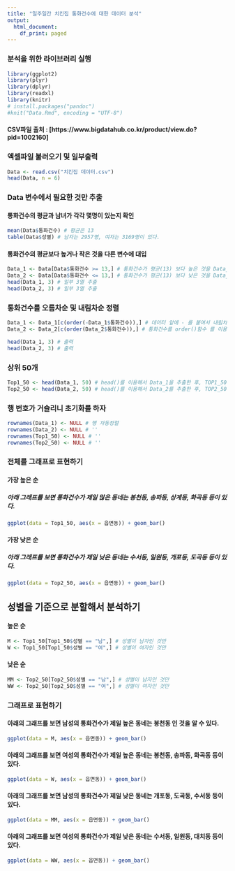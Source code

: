 ---
title: "일주일간 치킨집 통화건수에 대한 데이터 분석"
output:
  html_document:
    df_print: paged
---

### 분석을 위한 라이브러리 실행

```{r, eval = TRUE}
library(ggplot2)
library(plyr)
library(dplyr)
library(readxl)
library(knitr)
# install.packages("pandoc")
#knit("Data.Rmd", encoding = "UTF-8")
```

#### CSV파일 출처 : [https://www.bigdatahub.co.kr/product/view.do?pid=1002160]


### 엑셀파일 불러오기 및 일부출력

```{r}
Data <- read.csv("치킨집 데이터.csv")
head(Data, n = 6)
```

### Data 변수에서 필요한 것만 추출

#### 통화건수의 평균과 남녀가 각각 몇명이 있는지 확인
```{r, eval = FALSE}
mean(Data$통화건수) # 평균은 13
table(Data$성별) # 남자는 2957명, 여자는 3169명이 있다.
```


#### 통화건수의 평균보다 높거나 작은 것을 다른 변수에 대입
```{r}
Data_1 <- Data[Data$통화건수 >= 13,] # 통화건수가 평균(13) 보다 높은 것을 Data_1에 대입
Data_2 <- Data[Data$통화건수 <= 13,] # 통화건수가 평균(13) 보다 낮은 것을 Data_2에 대입
head(Data_1, 3) # 일부 3열 추출
head(Data_2, 3) # 일부 3열 추출
```


### 통화건수를 오름차순 및 내림차순 정렬
```{r}
Data_1 <- Data_1[c(order(-Data_1$통화건수)),] # 데이터 앞에 - 를 붙여서 내림차순으로 정렬
Data_2 <- Data_2[c(order(Data_2$통화건수)),] # 통화건수를 order()함수 를 이용해서 오름차순으로 정렬
```


```{r}
head(Data_1, 3) # 출력
head(Data_2, 3) # 출력
```


### 상위 50개
```{r}
Top1_50 <- head(Data_1, 50) # head()를 이용해서 Data_1을 추출한 후, TOP1_50에 대입
Top2_50 <- head(Data_2, 50) # head()를 이용해서 Data_2를 추출한 후, TOP2_50에 대입
```


### 행 번호가 거슬리니 초기화를 하자
```{r, eval=FALSE}
rownames(Data_1) <- NULL # 행 자동정렬
rownames(Data_2) <- NULL # ''
rownames(Top1_50) <- NULL # ''
rownames(Top2_50) <- NULL # ''
```


### 전체를 그래프로 표현하기

#### 가장 높은 순

##### 아래 그래프를 보면 통화건수가 **제일 많은 동네는 봉천동, 송파동, 상계동, 화곡동** 등이 있다.
```{r}
ggplot(data = Top1_50, aes(x = 읍면동)) + geom_bar()
```

#### 가장 낮은 순

##### 아래 그래프를 보면 통화건수가 **제일 낮은 동네는 수서동, 일원동, 개포동, 도곡동** 등이 있다.
```{r}
ggplot(data = Top2_50, aes(x = 읍면동)) + geom_bar()
```


## 성별을 기준으로 분할해서 분석하기 
#### 높은 순
```{r}
M <- Top1_50[Top1_50$성별 == "남",] # 성별이 남자인 것만
W <- Top1_50[Top1_50$성별 == "여",] # 성별이 여자인 것만
```

#### 낮은 순
```{r}
MM <- Top2_50[Top2_50$성별 == "남",] # 성별이 남자인 것만
WW <- Top2_50[Top2_50$성별 == "여",] # 성별이 여자인 것만
```

### 그래프로 표현하기
#### 아래의 그래프를 보면 남성의 통화건수가 **제일 높은 동네는 봉천동** 인 것을 알 수 있다.
```{r}
ggplot(data = M, aes(x = 읍면동)) + geom_bar()
```

#### 아래의 그래프를 보면 여성의 통화건수가 **제일 높은 동네는 봉천동, 송파동, 화곡동** 등이 있다.
```{r}
ggplot(data = W, aes(x = 읍면동)) + geom_bar()
```

#### 아래의 그래프를 보면 남성의 통화건수가 **제일 낮은 동네는 개포동, 도곡동, 수서동** 등이 있다.
```{r}
ggplot(data = MM, aes(x = 읍면동)) + geom_bar()
```

#### 아래의 그래프를 보면 여성의 통화건수가 **제일 낮은 동네는 수서동, 일원동, 대치동** 등이 있다.
```{r}
ggplot(data = WW, aes(x = 읍면동)) + geom_bar()
```


